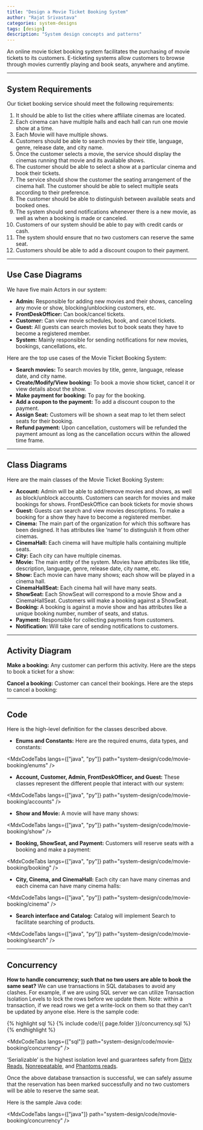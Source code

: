 ```yaml
---
title: "Design a Movie Ticket Booking System"
author: "Rajat Srivastava"
categories: system-designs
tags: [design]
description: "System design concepts and patterns"
---
```


An online movie ticket booking system facilitates the purchasing of movie tickets to its customers. E-ticketing systems allow customers to browse through movies currently playing and book seats, anywhere and anytime.

---
## System Requirements
Our ticket booking service should meet the following requirements:
1. It should be able to list the cities where affiliate cinemas are located.
2. Each cinema can have multiple halls and each hall can run one movie show at a time.
3. Each Movie will have multiple shows.
4. Customers should be able to search movies by their title, language, genre, release date, and city name.
5. Once the customer selects a movie, the service should display the cinemas running that movie and its available shows.
6. The customer should be able to select a show at a particular cinema and book their tickets.
7. The service should show the customer the seating arrangement of the cinema hall. The customer should be able to select multiple seats according to their preference.
8. The customer should be able to distinguish between available seats and booked ones.
9. The system should send notifications whenever there is a new movie, as well as when a booking is made or canceled.
10. Customers of our system should be able to pay with credit cards or cash.
11. The system should ensure that no two customers can reserve the same seat.
12. Customers should be able to add a discount coupon to their payment.

---
## Use Case Diagrams
We have five main Actors in our system:

- **Admin:** Responsible for adding new movies and their shows, canceling any movie or show, blocking/unblocking customers, etc.
- **FrontDeskOfficer:** Can book/cancel tickets.
- **Customer:** Can view movie schedules, book, and cancel tickets.
- **Guest:** All guests can search movies but to book seats they have to become a registered member.
- **System:** Mainly responsible for sending notifications for new movies, bookings, cancellations, etc.

Here are the top use cases of the Movie Ticket Booking System:

- **Search movies:** To search movies by title, genre, language, release date, and city name.
- **Create/Modify/View booking:** To book a movie show ticket, cancel it or view details about the show.
- **Make payment for booking:** To pay for the booking.
- **Add a coupon to the payment:** To add a discount coupon to the payment.
- **Assign Seat:** Customers will be shown a seat map to let them select seats for their booking.
- **Refund payment:** Upon cancellation, customers will be refunded the payment amount as long as the cancellation occurs within the allowed time frame.

<MdxImage 
  src="design/movie-booking/activity-renew.svg" 
  alt="Usecase Diagram for Movie Booking System"
/>

---
## Class Diagrams
Here are the main classes of the Movie Ticket Booking System:

- **Account:** Admin will be able to add/remove movies and shows, as well as block/unblock accounts. Customers can search for movies and make bookings for shows. FrontDeskOffice can book tickets for movie shows
- **Guest:** Guests can search and view movies descriptions. To make a booking for a show they have to become a registered member.
- **Cinema:** The main part of the organization for which this software has been designed. It has attributes like ‘name’ to distinguish it from other cinemas.
- **CinemaHall:** Each cinema will have multiple halls containing multiple seats.
- **City:** Each city can have multiple cinemas.
- **Movie:** The main entity of the system. Movies have attributes like title, description, language, genre, release date, city name, etc.
- **Show:** Each movie can have many shows; each show will be played in a cinema hall.
- **CinemaHallSeat:** Each cinema hall will have many seats.
- **ShowSeat:** Each ShowSeat will correspond to a movie Show and a CinemaHallSeat. Customers will make a booking against a ShowSeat.
- **Booking:** A booking is against a movie show and has attributes like a unique booking number, number of seats, and status.
- **Payment:** Responsible for collecting payments from customers.
- **Notification:** Will take care of sending notifications to customers.

<MdxImage 
  src="design/movie-booking/class-diagram.png" 
  alt="Class Diagram for Movie Booking System"
/>

<MdxImage 
  src="design/concepts/uml.svg" 
  alt="Uml"
/>

---
## Activity Diagram
**Make a booking:** Any customer can perform this activity. Here are the steps to book a ticket for a show:

<MdxImage 
  src="design/movie-booking/activity-book.svg" 
  alt="Activity Diagram for Movie Booking System"
/>

**Cancel a booking:** Customer can cancel their bookings. Here are the steps to cancel a booking:

<MdxImage 
  src="design/movie-booking/activity-cancel.svg" 
  alt="Activity Diagram for Movie Booking System"
/>

---
## Code
Here is the high-level definition for the classes described above.

- **Enums and Constants:** Here are the required enums, data types, and constants:

<MdxCodeTabs
  langs={["java", "py"]}
  path="system-design/code/movie-booking/enums"
/>

- **Account, Customer, Admin, FrontDeskOfficer, and Guest:** These classes represent the different people that interact with our system:

<MdxCodeTabs
  langs={["java", "py"]}
  path="system-design/code/movie-booking/accounts"
/>

- **Show and Movie:**  A movie will have many shows:

<MdxCodeTabs
  langs={["java", "py"]}
  path="system-design/code/movie-booking/show"
/>

- **Booking, ShowSeat, and Payment:** Customers will reserve seats with a booking and make a payment:

<MdxCodeTabs
  langs={["java", "py"]}
  path="system-design/code/movie-booking/booking"
/>

- **City, Cinema, and CinemaHall:** Each city can have many cinemas and each cinema can have many cinema halls:

<MdxCodeTabs
  langs={["java", "py"]}
  path="system-design/code/movie-booking/cinema"
/>

- **Search interface and Catalog:** Catalog will implement Search to facilitate searching of products.

<MdxCodeTabs
  langs={["java", "py"]}
  path="system-design/code/movie-booking/search"
/>

---
## Concurrency
**How to handle concurrency; such that no two users are able to book the same seat?**
We can use transactions in SQL databases to avoid any clashes. For example, if we are using SQL server we can utilize Transaction Isolation Levels to lock the rows before we update them. Note: within a transaction, if we read rows we get a write-lock on them so that they can’t be updated by anyone else. Here is the sample code:

{% highlight sql %}
{% include code/{{ page.folder }}/concurrency.sql %}
{% endhighlight %}

<MdxCodeTabs
  langs={["sql"]}
  path="system-design/code/movie-booking/concurrency"
/>


‘Serializable’ is the highest isolation level and guarantees safety from [Dirty Reads](https://en.wikipedia.org/wiki/Isolation_(database_systems)#Dirty_reads), [Nonrepeatable](https://en.wikipedia.org/wiki/Isolation_(database_systems)#Non-repeatable_reads), and [Phantoms reads](https://en.wikipedia.org/wiki/Isolation_(database_systems)#Phantom_reads).

Once the above database transaction is successful, we can safely assume that the reservation has been marked successfully and no two customers will be able to reserve the same seat.

Here is the sample Java code:

<MdxCodeTabs
  langs={["java"]}
  path="system-design/code/movie-booking/concurrency"
/>
